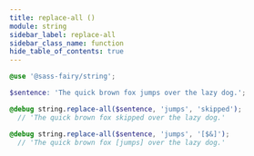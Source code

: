 ```yaml
---
title: replace-all ()
module: string
sidebar_label: replace-all
sidebar_class_name: function
hide_table_of_contents: true
---
```


<FieldDetails />

```scss
@use '@sass-fairy/string';

$sentence: 'The quick brown fox jumps over the lazy dog.';

@debug string.replace-all($sentence, 'jumps', 'skipped');
  // 'The quick brown fox skipped over the lazy dog.'

@debug string.replace-all($sentence, 'jumps', '[$&]');
  // 'The quick brown fox [jumps] over the lazy dog.'
```
